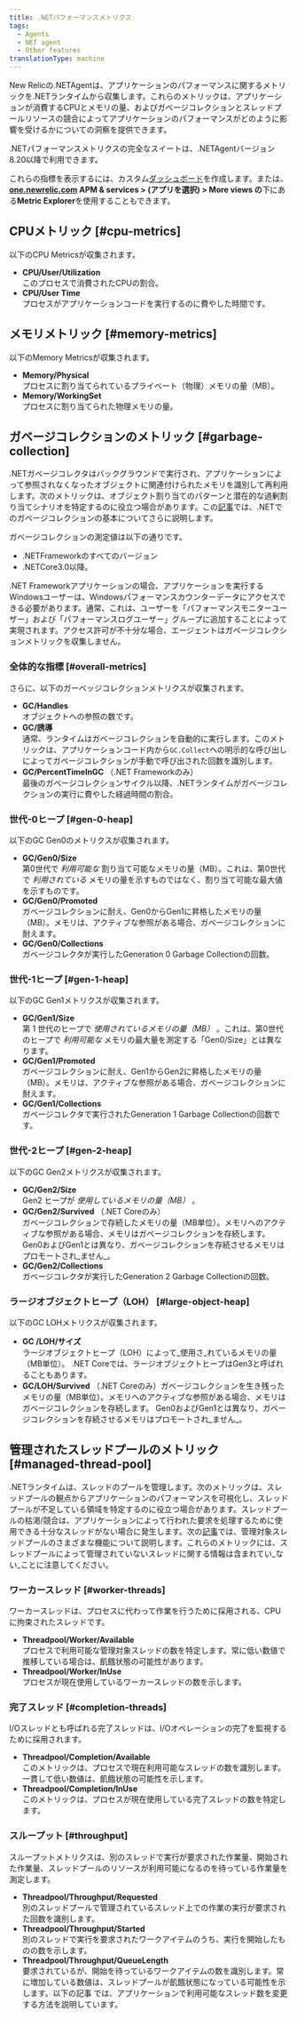 ```yaml
---
title: .NETパフォーマンスメトリクス
tags:
  - Agents
  - NET agent
  - Other features
translationType: machine
---
```


New Relicの.NETAgentは、アプリケーションのパフォーマンスに関するメトリックを.NETランタイムから収集します。これらのメトリックは、アプリケーションが消費するCPUとメモリの量、およびガベージコレクションとスレッドプールリソースの競合によってアプリケーションのパフォーマンスがどのように影響を受けるかについての洞察を提供できます。

.NETパフォーマンスメトリクスの完全なスイートは、.NETAgentバージョン8.20以降で利用できます。

これらの指標を表示するには、カスタム[ダッシュボード](/docs/query-your-data/explore-query-data/dashboards/introduction-new-relic-one-dashboards)を作成します。または、 **[one.newrelic.com](https://one.newrelic.com/all-capabilities) APM & services > (アプリを選択) > More views の**下にある**Metric Explorer**を使用することもできます。

## CPUメトリック [#cpu-metrics]

以下のCPU Metricsが収集されます。

* **CPU/User/Utilization**  
  このプロセスで消費されたCPUの割合。
* **CPU/User Time**  
  プロセスがアプリケーションコードを実行するのに費やした時間です。

## メモリメトリック [#memory-metrics]

以下のMemory Metricsが収集されます。

* **Memory/Physical**  
  プロセスに割り当てられているプライベート（物理）メモリの量（MB）。
* **Memory/WorkingSet**  
  プロセスに割り当てられた物理メモリの量。

## ガベージコレクションのメトリック [#garbage-collection]

.NETガベージコレクタはバックグラウンドで実行され、アプリケーションによって参照されなくなったオブジェクトに関連付けられたメモリを識別して再利用します。次のメトリックは、オブジェクト割り当てのパターンと潜在的な過剰割り当てシナリオを特定するのに役立つ場合があります。この[記事](https://docs.microsoft.com/en-us/dotnet/standard/garbage-collection/fundamentals)では、.NETでのガベージコレクションの基本についてさらに説明します。

<Callout variant="tip">
  ガベージコレクションの測定値は以下の通りです。

  * .NETFrameworkのすべてのバージョン
  * .NETCore3.0以降。
</Callout>

<Callout variant="important">
  .NET Frameworkアプリケーションの場合、アプリケーションを実行するWindowsユーザーは、Windowsパフォーマンスカウンターデータにアクセスできる必要があります。通常、これは、ユーザーを「パフォーマンスモニターユーザー」および「パフォーマンスログユーザー」グループに追加することによって実現されます。アクセス許可が不十分な場合、エージェントはガベージコレクションメトリックを収集しません。
</Callout>

### 全体的な指標 [#overall-metrics]

さらに、以下のガーベッジコレクションメトリクスが収集されます。

* **GC/Handles**  
  オブジェクトへの参照の数です。
* **GC/誘導**  
  通常、ランタイムはガベージコレクションを自動的に実行します。このメトリックは、アプリケーションコード内から`GC.Collect`への明示的な呼び出しによってガベージコレクションが手動で呼び出された回数を識別します。
* **GC/PercentTimeInGC** （.NET Frameworkのみ）  
  最後のガベージコレクションサイクル以降、.NETランタイムがガベージコレクションの実行に費やした経過時間の割合。

### 世代-0ヒープ [#gen-0-heap]

以下のGC Gen0のメトリクスが収集されます。

* **GC/Gen0/Size**  
  第0世代で _利用可能な_ 割り当て可能なメモリの量（MB）。これは、第0世代で _利用されている_ メモリの量を示すものではなく、割り当て可能な最大値を示すものです。
* **GC/Gen0/Promoted**  
  ガベージコレクションに耐え、Gen0からGen1に昇格したメモリの量（MB）。メモリは、アクティブな参照がある場合、ガベージコレクションに耐えます。
* **GC/Gen0/Collections**  
  ガベージコレクタが実行したGeneration 0 Garbage Collectionの回数。

### 世代-1ヒープ [#gen-1-heap]

以下のGC Gen1メトリクスが収集されます。

* **GC/Gen1/Size**  
  第 1 世代のヒープで _使用されているメモリの量（MB）_ 。これは、第0世代のヒープで _利用可能な_ メモリの最大量を測定する「Gen0/Size」とは異なります。
* **GC/Gen1/Promoted**  
  ガベージコレクションに耐え、Gen1からGen2に昇格したメモリの量（MB）。メモリは、アクティブな参照がある場合、ガベージコレクションに耐えます。
* **GC/Gen1/Collections**  
  ガベージコレクタで実行されたGeneration 1 Garbage Collectionの回数です。

### 世代-2ヒープ [#gen-2-heap]

以下のGC Gen2メトリクスが収集されます。

* **GC/Gen2/Size**  
  Gen2 ヒープが _使用しているメモリの量（MB）_ 。
* **GC/Gen2/Survived** （.NET Coreのみ）  
  ガベージコレクションで存続したメモリの量（MB単位）。メモリへのアクティブな参照がある場合、メモリはガベージコレクションを存続します。 Gen0およびGen1とは異なり、ガベージコレクションを存続させるメモリはプロモートされ_ません_。
* **GC/Gen2/Collections**  
  ガベージコレクタが実行したGeneration 2 Garbage Collectionの回数。

### ラージオブジェクトヒープ（LOH） [#large-object-heap]

以下のGC LOHメトリクスが収集されます。

* **GC /LOH/サイズ**  
  ラージオブジェクトヒープ（LOH）によって_使用さ_れているメモリの量（MB単位）。 .NET Coreでは、ラージオブジェクトヒープはGen3と呼ばれることもあります。
* **GC/LOH/Survived** （.NET Coreのみ）ガベージコレクションを生き残ったメモリの量（MB単位）。メモリへのアクティブな参照がある場合、メモリはガベージコレクションを存続します。 Gen0およびGen1とは異なり、ガベージコレクションを存続させるメモリはプロモートされ_ません_。

## 管理されたスレッドプールのメトリック [#managed-thread-pool]

.NETランタイムは、スレッドのプールを管理します。次のメトリックは、スレッドプールの観点からアプリケーションのパフォーマンスを可視化し、スレッドプールが不足している領域を特定するのに役立つ場合があります。スレッドプールの枯渇/競合は、アプリケーションによって行われた要求を処理するために使用できる十分なスレッドがない場合に発生します。次の[記事](https://docs.microsoft.com/en-us/dotnet/standard/threading/the-managed-thread-pool)では、管理対象スレッドプールのさまざまな機能について説明します。これらのメトリックには、スレッドプールによって管理されていないスレッドに関する情報は含まれてい_ない_ことに注意してください。

### ワーカースレッド [#worker-threads]

ワーカースレッドは、プロセスに代わって作業を行うために採用される、CPUに拘束されたスレッドです。

* **Threadpool/Worker/Available**  
  プロセスで利用可能な管理対象スレッドの数を特定します。常に低い数値で推移している場合は、飢餓状態の可能性があります。
* **Threadpool/Worker/InUse**  
  プロセスが現在使用しているワーカースレッドの数を示します。

### 完了スレッド [#completion-threads]

I/Oスレッドとも呼ばれる完了スレッドは、I/Oオペレーションの完了を監視するために採用されます。

* **Threadpool/Completion/Available**  
  このメトリックは、プロセスで現在利用可能なスレッドの数を識別します。一貫して低い数値は、飢餓状態の可能性を示します。
* **Threadpool/Completion/InUse**  
  このメトリックは、プロセスが現在使用している完了スレッドの数を特定します。

### スループット [#throughput]

スループットメトリクスは、別のスレッドで実行が要求された作業量、開始された作業量、スレッドプールのリソースが利用可能になるのを待っている作業量を測定します。

* **Threadpool/Throughput/Requested**  
  別のスレッドプールで管理されているスレッド上での作業の実行が要求された回数を識別します。
* **Threadpool/Throughput/Started**  
  別のスレッドで実行を要求されたワークアイテムのうち、実行を開始したものの数を示します。
* **Threadpool/Throughput/QueueLength**  
  要求されているが、開始を待っているワークアイテムの数を識別します。常に増加している数値は、スレッドプールが飢餓状態になっている可能性を示します。以下の記事 [](https://docs.microsoft.com/en-us/dotnet/api/system.threading.threadpool.setmaxthreads)では、アプリケーションで利用可能なスレッド数を変更する方法を説明しています。
